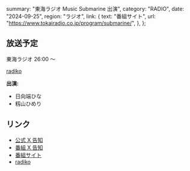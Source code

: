   summary: "東海ラジオ Music Submarine 出演",
  category: "RADIO",
  date: "2024-09-25",
  region: "ラジオ",
  link: {
    text: "番組サイト",
    url: "https://www.tokairadio.co.jp/program/submarine/",
  },
};

## 放送予定

東海ラジオ 26:00 ～

[radiko](http://radiko.jp/#TOKAIRADIO)

**出演:**

- 日向端ひな
- 籾山ひめり

## リンク

- [公式 X 告知](https://x.com/takanenofficial/status/1838873609777099078)
- [番組 X 告知](https://x.com/music_submarine/status/1838850937915421059)
- [番組サイト](https://www.tokairadio.co.jp/program/submarine/)
- [radiko](http://radiko.jp/#TOKAIRADIO)
